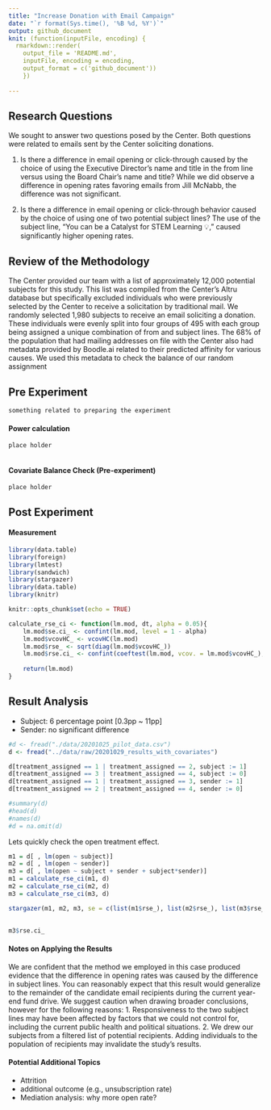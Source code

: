 ```yaml
---
title: "Increase Donation with Email Campaign"
date: "`r format(Sys.time(), '%B %d, %Y')`"
output: github_document
knit: (function(inputFile, encoding) {
  rmarkdown::render(
    output_file = 'README.md',
    inputFile, encoding = encoding,
    output_format = c('github_document')) 
    })
    
---
```


## Research Questions
We sought to answer two questions posed by the Center.  Both questions were related to emails sent by the Center soliciting donations.

1. Is there a difference in email opening or click-through caused by the choice of using the Executive Director’s name and title in the from line versus using the Board Chair’s name and title?  While we did observe a difference in opening rates favoring emails from Jill McNabb, the difference was not significant.

2. Is there a difference in email opening or click-through behavior caused by the choice of using one of two potential subject lines?  The use of the subject line, “You can be a Catalyst for STEM Learning 💡,” caused significantly higher opening rates.

## Review of the Methodology
The Center provided our team with a list of approximately 12,000 potential subjects for this study.  This list was compiled from the Center’s Altru database but specifically excluded individuals who were previously selected by the Center to receive a solicitation by traditional mail.  We randomly selected 1,980 subjects to receive an email soliciting a donation.  These individuals were evenly split into four groups of 495 with each group being assigned a unique combination of from and subject lines.  The 68% of the population that had mailing addresses on file with the Center also had metadata provided by Boodle.ai related to their predicted affinity for various causes.  We used this metadata to check the balance of our random assignment


## Pre Experiment 
`something related to preparing the experiment`

#### Power calculation 

`place holder`

```r

```

#### Covariate Balance Check (Pre-experiment)
`place holder`

## Post Experiment 

#### Measurement 


```r

library(data.table)
library(foreign)
library(lmtest)
library(sandwich)
library(stargazer)
library(data.table)
library(knitr)

knitr::opts_chunk$set(echo = TRUE)
```

```r

calculate_rse_ci <- function(lm.mod, dt, alpha = 0.05){
    lm.mod$se.ci_ <- confint(lm.mod, level = 1 - alpha)
    lm.mod$vcovHC_ <- vcovHC(lm.mod)
    lm.mod$rse_ <- sqrt(diag(lm.mod$vcovHC_))
    lm.mod$rse.ci_ <- confint(coeftest(lm.mod, vcov. = lm.mod$vcovHC_), level = 1 - alpha)
    
    return(lm.mod)
}

```


## Result Analysis

- Subject: 6 percentage point [0.3pp ~ 11pp]
- Sender: no significant difference

```r
#d <- fread("./data/20201025_pilot_data.csv")
d <- fread("../data/raw/20201029_results_with_covariates")

d[treatment_assigned == 1 | treatment_assigned == 2, subject := 1]
d[treatment_assigned == 3 | treatment_assigned == 4, subject := 0]
d[treatment_assigned == 1 | treatment_assigned == 3, sender := 1]
d[treatment_assigned == 2 | treatment_assigned == 4, sender := 0]

#summary(d)
#head(d)
#names(d)
#d = na.omit(d)
```
Lets quickly check the open treatment effect. 

```r
m1 = d[ , lm(open ~ subject)]
m2 = d[ , lm(open ~ sender)]
m3 = d[ , lm(open ~ subject + sender + subject*sender)]
m1 = calculate_rse_ci(m1, d)
m2 = calculate_rse_ci(m2, d)
m3 = calculate_rse_ci(m3, d)

stargazer(m1, m2, m3, se = c(list(m1$rse_), list(m2$rse_), list(m3$rse_)), type="text")
    
```
```r
m3$rse.ci_
```


#### Notes on Applying the Results
We are confident that the method we employed in this case produced evidence that the difference in opening rates was caused by the difference in subject lines.  You can reasonably expect that this result would generalize to the remainder of the candidate email recipients during the current year-end fund drive.  We suggest caution when drawing broader conclusions, however for the following reasons:
1. Responsiveness to the two subject lines may have been affected by factors that we could not control for, including the current public health and political situations.
2. We drew our subjects from a filtered list of potential recipients.  Adding individuals to the population of recipients may invalidate the study’s results.

#### Potential Additional Topics
- Attrition 
- additional outcome (e.g., unsubscription rate)
- Mediation analysis: why more open rate? 
